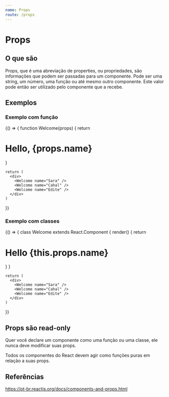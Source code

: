 ```yaml
---
name: Props
route: /props
---
```



# Props

## O que são

Props, que é uma abreviação de properties, ou propriedades, são informações que podem ser passadas para um componente. Pode ser uma string, um número, uma função ou até mesmo outro componente. Este valor pode então ser utilizado pelo componente que a recebe.

## Exemplos

### Exemplo com função

<Playground>
  {() => {
    function Welcome(props) {
      return <h1>Hello, {props.name}</h1>
    }

    return (
      <div>
        <Welcome name="Sara" />
        <Welcome name="Cahal" />
        <Welcome name="Edite" />
      </div>
    )
  }}
</Playground>


### Exemplo com classes

<Playground>
  {() => {
    class Welcome extends React.Component {
      render() {
        return <h1>Hello {this.props.name}</h1>
      }
    }

    return (
      <div>
        <Welcome name="Sara" />
        <Welcome name="Cahal" />
        <Welcome name="Edite" />
      </div>
    )
  }}
</Playground>

## Props são read-only

Quer você declare um componente como uma função ou uma classe, ele nunca deve modificar suas props.

Todos os componentes do React devem agir como funções puras em relação a suas props.

## Referências

https://pt-br.reactjs.org/docs/components-and-props.html

